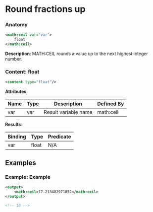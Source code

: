 # Round fractions up

### Anatomy

```xml
<math:ceil var="var">
    float
</math:ceil>
```

 **Description**:
 MATH:CEIL rounds a value up to the next highest integer number.

### Content: float

```xml
<content type="float"/>
```

**Attributes**:

| Name | Type | Description | Defined By |
| ---- | ---- | ----------- | ---------- |
| var | var | Result variable name | math:ceil |


**Results**:

| Binding | Type | Predicate |
| ------- | ---- | --------- |
| var | float | N/A |


## Examples

### Example: Example

```xml
<output>
	<math:ceil>17.213482971852</math:ceil>
</output>

<!-- 18 -->
```

